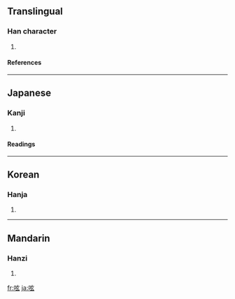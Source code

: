 ==Translingual==
===Han character===
{{Han char|rn=30|rad=口|as=05|sn=8|four=|canj=口卜女戈 (RYVI)}}
# {{defn|Han}}
====References====
{{Han ref|kx=0181.220|dkj=03427|dj=0399.290|hdz=10608.080|uh=545F|ud=21599}}
----
==Japanese==
===Kanji===
{{ja-kanji|grade=|rs=口05}}
# {{defn|Japanese}} 
====Readings====
{{ja-readings|on=[[げん]] (gen)|kun=[[つぶやく]] (tsubuyaku)}}
----
==Korean==
===Hanja===
{{ko-hanja|hangeul=현|rv=hyeon|mr=hyŏn}}
# {{defn|Korean}}
----
==Mandarin==
===Hanzi===
{{cmn-hanzi|pin=[[ne]] ([[ne5]]), [[quǎn]] ([[quan3]])|wg=*<sup>5</sup>, ch'üan<sup>3</sup>}}
# {{defn|Mandarin}}

[[fr:呟]]
[[ja:呟]]